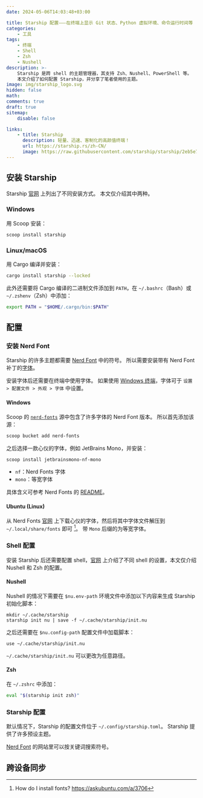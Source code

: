 ```yaml
---
date: 2024-05-06T14:03:48+03:00

title: Starship 配置⸺在终端上显示 Git 状态、Python 虚拟环境、命令运行时间等
categories:
    - 工具
tags:
    - 终端
    - Shell
    - Zsh
    - Nushell
description: >-
    Starship 是跨 shell 的主题管理器，其支持 Zsh、Nushell、PowerShell 等。
    本文介绍了如何配置 Starship，并分享了笔者使用的主题。
image: img/starship_logo.svg
hidden: false
math:
comments: true
draft: true
sitemap:
    disable: false

links:
    - title: Starship
      description: 轻量、迅速、客制化的高颜值终端！
      url: https://starship.rs/zh-CN/
      image: https://raw.githubusercontent.com/starship/starship/2eb5e7e73451a8113b32fdbeca8e0c684b776e05/media/icon.svg
---
```



## 安装 Starship

Starship [官网](https://starship.rs/zh-CN/guide/) 上列出了不同安装方式。
本文仅介绍其中两种。

### Windows

用 Scoop 安装：

```sh
scoop install starship
```

### Linux/macOS

用 Cargo 编译并安装：

```sh
cargo install starship --locked
```

此外还需要将 Cargo 编译的二进制文件添加到 `PATH`，在 `~/.bashrc`（Bash）或 `~/.zshenv`（Zsh）中添加：

```sh
export PATH = "$HOME/.cargo/bin:$PATH"
```

## 配置

### 安装 Nerd Font

Starship 的许多主题都需要 [Nerd Font](https://www.nerdfonts.com/) 中的符号。
所以需要安装带有 Nerd Font 补丁的[字体](https://www.nerdfonts.com/font-downloads)。

<Callout type="warning" title="注意" client:idle>

安装字体后还需要在终端中使用字体。
如果使用 [Windows 终端](https://github.com/microsoft/terminal)，字体可于 `设置 > 配置文件 > 外观 > 字体` 中设置。

</Callout>

#### Windows

Scoop 的 [`nerd-fonts`](https://github.com/matthewjberger/scoop-nerd-fonts/tree/master/bucket) 源中包含了许多字体的 Nerd Font 版本。
所以首先添加该源：

```sh
scoop bucket add nerd-fonts
```

之后选择一款心仪的字体，例如 JetBrains Mono，并安装：

```sh
scoop install jetbrainsmono-nf-mono
```

<Callout type="info" title="字体后缀" open={false} collapsible={true} client:idle>

-   `nf`：Nerd Fonts 字体
-   `mono`：等宽字体

具体含义可参考 Nerd Fonts 的 [README](https://github.com/ryanoasis/nerd-fonts?tab=readme-ov-file#features)。

</Callout>

#### Ubuntu (Linux)

从 Nerd Fonts [官网](https://www.nerdfonts.com/font-downloads) 上下载心仪的字体，然后将其中字体文件解压到 `~/.local/share/fonts` 即可 [^ubuntu-font-install]。
带 `Mono` 后缀的为等宽字体。

### Shell 配置

安装 Starship 后还需要配置 shell，[官网](https://starship.rs/zh-CN/guide/) 上介绍了不同 shell 的设置，本文仅介绍 Nushell 和 Zsh 的配置。

#### Nushell

Nushell 的情况下需要在 `$nu.env-path` 环境文件中添加以下内容来生成 Starship 初始化脚本：

```nu
mkdir ~/.cache/starship
starship init nu | save -f ~/.cache/starship/init.nu
```

之后还需要在 `$nu.config-path` 配置文件中加载脚本：

```nu
use ~/.cache/starship/init.nu
```

`~/.cache/starship/init.nu` 可以更改为任意路径。

#### Zsh

在 `~/.zshrc` 中添加：

```sh
eval "$(starship init zsh)"
```

### Starship 配置

默认情况下，Starship 的配置文件位于 `~/.config/starship.toml`。
Starship 提供了许多预设主题。

[Nerd Font](https://www.nerdfonts.com/cheat-sheet) 的网站里可以按关键词搜索符号。

## 跨设备同步

[^ubuntu-font-install]: How do I install fonts? https://askubuntu.com/a/3706
